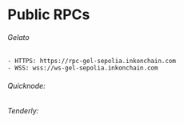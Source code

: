 # Public RPCs 

###### Gelato
    - HTTPS: https://rpc-gel-sepolia.inkonchain.com
    - WSS: wss://ws-gel-sepolia.inkonchain.com

###### Quicknode: 

###### Tenderly: 